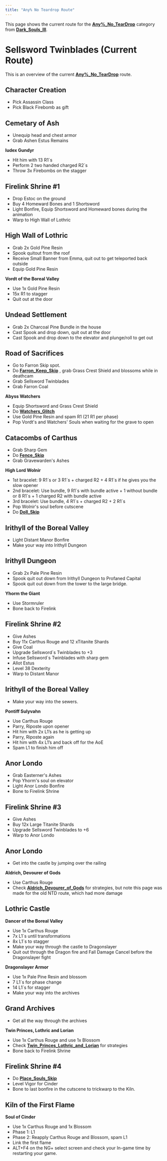 ```yaml
---
title: "Any% No Teardrop Route"
---
```


This page shows the current route for the **[Any%\_No_TearDrop](/darksouls3/any-no-teardrop)** category from **[Dark_Souls_III](/darksouls3)**.

# Sellsword Twinblades (Current Route)

This is an overview of the current **[Any%\_No_TearDrop](/darksouls3/any-no-teardrop)** route.

## Character Creation

- Pick Assassin Class
- Pick Black Firebomb as gift

## Cemetary of Ash

- Unequip head and chest armor
- Grab Ashen Estus Remains

**Iudex Gundyr**

- Hit him with 13 R1´s
- Perform 2 two handed charged R2´s
- Throw 3x Firebombs on the stagger

## Firelink Shrine #1

- Drop Estoc on the ground
- Buy 4 Homeward Bones and 1 Shortsword
- Light Bonfire, Equip Shortsword and Homeward bones during the animation
- Warp to High Wall of Lothric

## High Wall of Lothric

- Grab 2x Gold Pine Resin
- Spook quitout from the roof
- Receive Small Banner from Emma, quit out to get teleported back outside
- Equip Gold Pine Resin

**Vordt of the Boreal Valley**

- Use 1x Gold Pine Resin
- 15x R1 to stagger
- Quit out at the door

## Undead Settlement

- Grab 2x Charcoal Pine Bundle in the house
- Cast Spook and drop down, quit out at the door
- Cast Spook and drop down to the elevator and plunge/roll to get out

## Road of Sacrifices

- Go to Farron Skip spot.
- Do **[Farron_Keep_Skip](/darksouls3/farron-keep-skip)** , grab Grass Crest Shield and blossoms while in deathcam
- Grab Sellsword Twinblades
- Grab Farron Coal

**Abyss Watchers**

- Equip Shortsword and Grass Crest Shield
- Do **[Watchers_Glitch](/darksouls3/watchers-glitch)**
- Use Gold Pine Resin and spam R1 (21 R1 per phase)
- Pop Vordt's and Watchers' Souls when waiting for the grave to open

## Catacombs of Carthus

- Grab Sharp Gem
- Do **[Fence_Skip](/darksouls3/fence-skip)**
- Grab Gravewarden's Ashes

**High Lord Wolnir**

- 1st bracelet: 9 R1´s or 3 R1´s + charged R2 + 4 R1´s if he gives you the slow opener
- 2nd bracelet: Use bundle, 9 R1´s with bundle active + 1 without bundle or 8 R1´s + 1 charged R2 with bundle active
- 3rd bracelet: Use bundle, 4 R1´s + charged R2 + 2 R1´s
- Pop Wolnir's soul before cutscene
- Do **[Doll_Skip](/darksouls3/doll-skip)**

## Irithyll of the Boreal Valley

- Light Distant Manor Bonfire
- Make your way into Irithyll Dungeon

## Irithyll Dungeon

- Grab 2x Pale Pine Resin
- Spook quit out down from Irithyll Dungeon to Profaned Capital
- Spook quit out down from the tower to the large bridge.

**Yhorm the Giant**

- Use Stormruler
- Bone back to Firelink

## Firelink Shrine #2

- Give Ashes
- Buy 11x Carthus Rouge and 12 xTitanite Shards
- Give Coal
- Upgrade Sellsword´s Twinblades to +3
- Infuse Sellsword´s Twinblades with sharp gem
- Allot Estus
- Level 38 Dexterity
- Warp to Distant Manor

## Irithyll of the Boreal Valley

- Make your way into the sewers.

**Pontiff Sulyvahn**

- Use Carthus Rouge
- Parry, Riposte upon opener
- Hit him with 2x L1’s as he is getting up
- Parry, Riposte again
- Hit him with 4x L1’s and back off for the AoE
- Spam L1 to finish him off

## Anor Londo

- Grab Easterner's Ashes
- Pop Yhorm's soul on elevator
- Light Anor Londo Bonfire
- Bone to Firelink Shrine

## Firelink Shrine #3

- Give Ashes
- Buy 12x Large Titanite Shards
- Upgrade Sellsword Twinblades to +6
- Warp to Anor Londo

## Anor Londo

- Get into the castle by jumping over the railing

**Aldrich, Devourer of Gods**

- Use Carthus Rouge
- Check **[Aldrich_Devourer_of_Gods](/darksouls3/aldrich-devourer-of-gods)** for strategies, but note this page was made for the old NTD route, which had more damage

## Lothric Castle

**Dancer of the Boreal Valley**

- Use 1x Carthus Rouge
- 7x L1´s until transformations
- 8x L1´s to stagger
- Make your way through the castle to Dragonslayer
- Quit out through the Dragon fire and Fall Damage Cancel before the Dragonslayer fight

**Dragonslayer Armor**

- Use 1x Pale Pine Resin and blossom
- 7 L1´s for phase change
- 14 L1´s for stagger
- Make your way into the archives

## Grand Archives

- Get all the way through the archives

**Twin Princes, Lothric and Lorian**

- Use 1x Carthus Rouge and use 1x Blossom
- Check **[Twin_Princes_Lothric_and_Lorian](/darksouls3/twin-princes-lothric-and-lorian)** for strategies
- Bone back to Firelink Shrine

## Firelink Shrine #4

- Do **[Place_Souls_Skip](/darksouls3/place-souls-skip)**
- Level Vigor for Cinder
- Bone to last bonfire in the cutscene to trickwarp to the Kiln.

## Kiln of the First Flame

**Soul of Cinder**

- Use 1x Carthus Rouge and 1x Blossom
- Phase 1: L1
- Phase 2: Reapply Carthus Rouge and Blossom, spam L1
- Link the first flame
- ALT+F4 on the NG+ select screen and check your In-game time by restarting your game.
